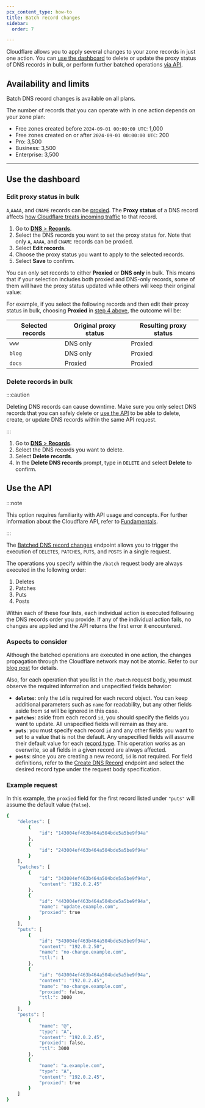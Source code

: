 ```yaml
---
pcx_content_type: how-to
title: Batch record changes
sidebar:
  order: 7

---
```



Cloudflare allows you to apply several changes to your zone records in just one action. You can [use the dashboard](#use-the-dashboard) to delete or update the <GlossaryTooltip term="proxy status">proxy status</GlossaryTooltip> of DNS records in bulk, or perform further batched operations [via API](#use-the-api).

## Availability and limits

Batch DNS record changes is available on all plans.

The number of records that you can operate with in one action depends on your zone plan:

- Free zones created before `2024-09-01 00:00:00 UTC`: 1,000
- Free zones created on or after `2024-09-01 00:00:00 UTC`: 200
- Pro: 3,500
- Business: 3,500
- Enterprise: 3,500

---

## Use the dashboard

### Edit proxy status in bulk

`A`,`AAAA`, and `CNAME` records can be [proxied](/dns/manage-dns-records/reference/proxied-dns-records/). The **Proxy status** of a DNS record affects [how Cloudflare treats incoming traffic](/fundamentals/concepts/how-cloudflare-works/) to that record.

<Render file="mix-proxied-and-unproxied" product="dns" />

1. Go to [**DNS** > **Records**](https://dash.cloudflare.com/?to=/:account/:zone/dns/records).
2. Select the DNS records you want to set the proxy status for. Note that only `A`, `AAAA`, and `CNAME` records can be proxied.
3. Select **Edit records**.
4. Choose the proxy status you want to apply to the selected records.
5. Select **Save** to confirm.

You can only set records to either **Proxied** or **DNS only** in bulk. This means that if your selection includes both proxied and DNS-only records, some of them will have the proxy status updated while others will keep their original value:

<Example>

For example, if you select the following records and then edit their proxy status in bulk, choosing **Proxied** in [step 4 above](#edit-proxy-status-in-bulk), the outcome will be:

| Selected records | Original proxy status | Resulting proxy status |
|--------------------------|-----------------------|------------------------|
| `www`               | DNS only              | Proxied                |
| `blog`               | DNS only              | Proxied                |
| `docs`               | Proxied               | Proxied                |

</Example>

### Delete records in bulk

:::caution

Deleting DNS records can cause downtime. Make sure you only select DNS records that you can safely delete or [use the API](#use-the-api) to be able to delete, create, or update DNS records within the same API request.

:::

1. Go to [**DNS** > **Records**](https://dash.cloudflare.com/?to=/:account/:zone/dns/records).
2. Select the DNS records you want to delete.
3. Select **Delete records**.
4. In the **Delete DNS records** prompt, type in `DELETE` and select **Delete** to confirm.

## Use the API

:::note

This option requires familiarity with API usage and concepts. For further information about the Cloudflare API, refer to [Fundamentals](/fundamentals/api/get-started/).

:::

The [Batched DNS record changes](TBD) endpoint allows you to trigger the execution of `DELETES`, `PATCHES`, `PUTS`, and `POSTS` in a single request.

The operations you specify within the `/batch` request body are always executed in the following order:

1. Deletes
2. Patches
3. Puts
4. Posts

Within each of these four lists, each individual action is executed following the DNS records order you provide. If any of the individual action fails, no changes are applied and the API returns the first error it encountered.

### Aspects to consider

Although the batched operations are executed in one action, the changes propagation through the Cloudflare network may not be atomic. Refer to our [blog post](https://blog.cloudflare.com/batched-dns-changes/) for details.

Also, for each operation that you list in the `/batch` request body, you must observe the required information and unspecified fields behavior:

- **`deletes`**: only the `id` is required for each record object. You can keep additional parameters such as `name` for readability, but any other fields aside from `id` will be ignored in this case.
- **`patches`**: aside from each record `id`, you should specify the fields you want to update. All unspecified fields will remain as they are.
- **`puts`**: you must specify each record `id` and any other fields you want to set to a value that is not the default. Any unspecified fields will assume their default value for each [record type](/dns/manage-dns-records/reference/dns-record-types/). This operation works as an overwrite, so all fields in a given record are always affected.
- **`posts`**: since you are creating a new record, `id` is not required. For field definitions, refer to the [Create DNS Record](/api/operations/dns-records-for-a-zone-create-dns-record) endpoint and select the desired record type under the request body specification.

### Example request

In this example, the `proxied` field for the first record listed under `"puts"` will assume the default value (`false`).

```bash
{
    "deletes": [
        {
            "id": "143004ef463b464a504bde5a5be9f94a"
        },
        {
            "id": "243004ef463b464a504bde5a5be9f94a"
        }
    ],
    "patches": [
        {
            "id": "343004ef463b464a504bde5a5be9f94a",
            "content": "192.0.2.45"
        },
        {
            "id": "443004ef463b464a504bde5a5be9f94a",
            "name": "update.example.com",
            "proxied": true
        }
    ],
    "puts": [
        {
            "id": "543004ef463b464a504bde5a5be9f94a",
            "content": "192.0.2.50",
            "name": "no-change.example.com",
            "ttl:": 1
        },
        {
            "id": "643004ef463b464a504bde5a5be9f94a",
            "content": "192.0.2.45",
            "name": "no-change.example.com",
            "proxied": false,
            "ttl:": 3000
        }
    ],
    "posts": [
        {
            "name": "@",
            "type": "A",
            "content": "192.0.2.45",
            "proxied": false,
            "ttl": 3000
        },
        {
            "name": "a.example.com",
            "type": "A",
            "content": "192.0.2.45",
            "proxied": true
        }
    ]
}
```